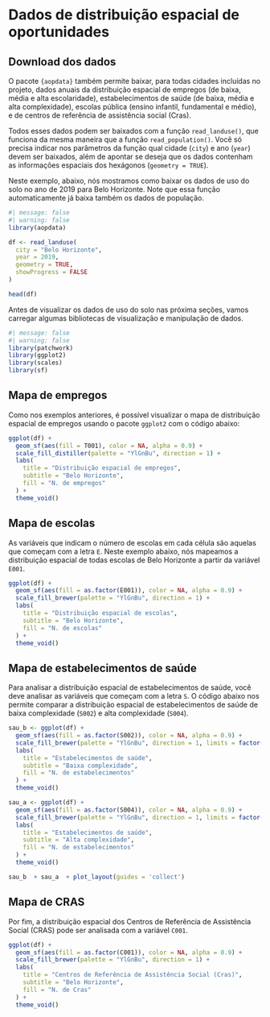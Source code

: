 # Dados de distribuição espacial de oportunidades

## Download dos dados

O pacote `{aopdata}` também permite baixar, para todas cidades incluídas no projeto, dados anuais da distribuição espacial de empregos (de baixa, média e alta escolaridade), estabelecimentos de saúde (de baixa, média e alta complexidade), escolas pública (ensino infantil, fundamental e médio), e de centros de referência de assistência social (Cras).

Todos esses dados podem ser baixados com a função `read_landuse()`, que funciona da mesma maneira que a função `read_population()`. Você só precisa indicar nos parâmetros da função qual cidade (`city`) e ano (`year`) devem ser baixados, além de apontar se deseja que os dados contenham as informações espaciais dos hexágonos  (`geometry = TRUE`).

Neste exemplo, abaixo, nós mostramos como baixar os dados de uso do solo no ano de 2019 para Belo Horizonte. Note que essa função automaticamente já baixa também os dados de população.

```r
#| message: false
#| warning: false
library(aopdata)

df <- read_landuse(
  city = "Belo Horizonte",
  year = 2019,
  geometry = TRUE,
  showProgress = FALSE
)

head(df)
```

Antes de visualizar os dados de uso do solo nas próxima seções, vamos carregar algumas bibliotecas de visualização e manipulação de dados.

```r
#| message: false
#| warning: false
library(patchwork)
library(ggplot2)
library(scales)
library(sf)
```

## Mapa de empregos

Como nos exemplos anteriores, é possível visualizar o mapa de distribuição espacial de empregos usando o pacote `ggplot2` com o código abaixo:

```r
ggplot(df) +
  geom_sf(aes(fill = T001), color = NA, alpha = 0.9) +
  scale_fill_distiller(palette = "YlGnBu", direction = 1) +
  labs(
    title = "Distribuição espacial de empregos",
    subtitle = "Belo Horizonte",
    fill = "N. de empregos"
  ) +
  theme_void()
```

## Mapa de escolas

As variáveis que indicam o número de escolas em cada célula são aquelas que começam com a letra `E`. Neste exemplo abaixo, nós mapeamos a distribuição espacial de todas escolas de Belo Horizonte a partir da variável `E001`.

```r
ggplot(df) +
  geom_sf(aes(fill = as.factor(E001)), color = NA, alpha = 0.9) +
  scale_fill_brewer(palette = "YlGnBu", direction = 1) +
  labs(
    title = "Distribuição espacial de escolas",
    subtitle = "Belo Horizonte",
    fill = "N. de escolas"
  ) +
  theme_void()
```

## Mapa de estabelecimentos de saúde

Para analisar a distribuição espacial de estabelecimentos de saúde, você deve analisar as variáveis que começam com a letra `S`. O código abaixo nos permite comparar a distribuição espacial de estabelecimentos de saúde de baixa complexidade (`S002`) e alta complexidade (`S004`).

```r
sau_b <- ggplot(df) +
  geom_sf(aes(fill = as.factor(S002)), color = NA, alpha = 0.9) +
  scale_fill_brewer(palette = "YlGnBu", direction = 1, limits = factor(0:4)) +
  labs(
    title = "Estabelecimentos de saúde",
    subtitle = "Baixa complexidade",
    fill = "N. de estabelecimentos"
  ) +
  theme_void()

sau_a <- ggplot(df) +
  geom_sf(aes(fill = as.factor(S004)), color = NA, alpha = 0.9) +
  scale_fill_brewer(palette = "YlGnBu", direction = 1, limits = factor(0:4)) +
  labs(
    title = "Estabelecimentos de saúde",
    subtitle = "Alta complexidade",
    fill = "N. de estabelecimentos"
  ) +
  theme_void()

sau_b  + sau_a  + plot_layout(guides = 'collect')
```

## Mapa de CRAS

Por fim, a distribuição espacial dos Centros de Referência de Assistência Social (CRAS) pode ser analisada com a variável `C001`.

```r
ggplot(df) +
  geom_sf(aes(fill = as.factor(C001)), color = NA, alpha = 0.9) +
  scale_fill_brewer(palette = "YlGnBu", direction = 1) +
  labs(
    title = "Centros de Referência de Assistência Social (Cras)",
    subtitle = "Belo Horizonte",
    fill = "N. de Cras"
  ) +
  theme_void()
```